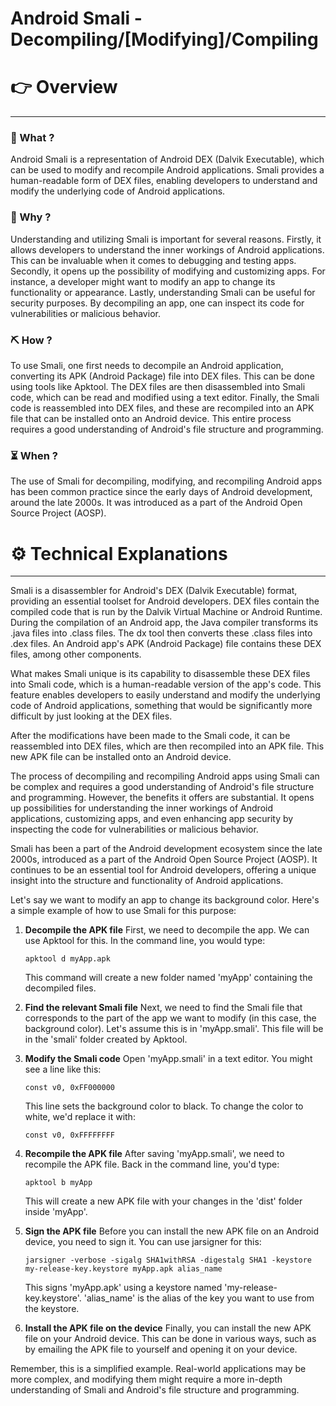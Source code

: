 # Android Smali - Decompiling/[Modifying]/Compiling


# 👉 Overview

---

### 👀 What ?

Android Smali is a representation of Android DEX (Dalvik Executable), which can be used to modify and recompile Android applications. Smali provides a human-readable form of DEX files, enabling developers to understand and modify the underlying code of Android applications.


### 🧐 Why ?

Understanding and utilizing Smali is important for several reasons. Firstly, it allows developers to understand the inner workings of Android applications. This can be invaluable when it comes to debugging and testing apps. Secondly, it opens up the possibility of modifying and customizing apps. For instance, a developer might want to modify an app to change its functionality or appearance. Lastly, understanding Smali can be useful for security purposes. By decompiling an app, one can inspect its code for vulnerabilities or malicious behavior.


### ⛏️ How ?

To use Smali, one first needs to decompile an Android application, converting its APK (Android Package) file into DEX files. This can be done using tools like Apktool. The DEX files are then disassembled into Smali code, which can be read and modified using a text editor. Finally, the Smali code is reassembled into DEX files, and these are recompiled into an APK file that can be installed onto an Android device. This entire process requires a good understanding of Android's file structure and programming.


### ⏳ When ?

The use of Smali for decompiling, modifying, and recompiling Android apps has been common practice since the early days of Android development, around the late 2000s. It was introduced as a part of the Android Open Source Project (AOSP).


# ⚙️ Technical Explanations

---

Smali is a disassembler for Android's DEX (Dalvik Executable) format, providing an essential toolset for Android developers. DEX files contain the compiled code that is run by the Dalvik Virtual Machine or Android Runtime. During the compilation of an Android app, the Java compiler transforms its .java files into .class files. The dx tool then converts these .class files into .dex files. An Android app's APK (Android Package) file contains these DEX files, among other components.

What makes Smali unique is its capability to disassemble these DEX files into Smali code, which is a human-readable version of the app's code. This feature enables developers to easily understand and modify the underlying code of Android applications, something that would be significantly more difficult by just looking at the DEX files.

After the modifications have been made to the Smali code, it can be reassembled into DEX files, which are then recompiled into an APK file. This new APK file can be installed onto an Android device.

The process of decompiling and recompiling Android apps using Smali can be complex and requires a good understanding of Android's file structure and programming. However, the benefits it offers are substantial. It opens up possibilities for understanding the inner workings of Android applications, customizing apps, and even enhancing app security by inspecting the code for vulnerabilities or malicious behavior.

Smali has been a part of the Android development ecosystem since the late 2000s, introduced as a part of the Android Open Source Project (AOSP). It continues to be an essential tool for Android developers, offering a unique insight into the structure and functionality of Android applications.

Let's say we want to modify an app to change its background color. Here's a simple example of how to use Smali for this purpose:

1. **Decompile the APK file**
First, we need to decompile the app. We can use Apktool for this. In the command line, you would type:
    
    ```
    apktool d myApp.apk
    
    ```
    
    This command will create a new folder named 'myApp' containing the decompiled files.
    
2. **Find the relevant Smali file**
Next, we need to find the Smali file that corresponds to the part of the app we want to modify (in this case, the background color). Let's assume this is in 'myApp.smali'. This file will be in the 'smali' folder created by Apktool.
3. **Modify the Smali code**
Open 'myApp.smali' in a text editor. You might see a line like this:
    
    ```
    const v0, 0xFF000000
    
    ```
    
    This line sets the background color to black. To change the color to white, we'd replace it with:
    
    ```
    const v0, 0xFFFFFFFF
    
    ```
    
4. **Recompile the APK file**
After saving 'myApp.smali', we need to recompile the APK file. Back in the command line, you'd type:
    
    ```
    apktool b myApp
    
    ```
    
    This will create a new APK file with your changes in the 'dist' folder inside 'myApp'.
    
5. **Sign the APK file**
Before you can install the new APK file on an Android device, you need to sign it. You can use jarsigner for this:
    
    ```
    jarsigner -verbose -sigalg SHA1withRSA -digestalg SHA1 -keystore my-release-key.keystore myApp.apk alias_name
    
    ```
    
    This signs 'myApp.apk' using a keystore named 'my-release-key.keystore'. 'alias_name' is the alias of the key you want to use from the keystore.
    
6. **Install the APK file on the device**
Finally, you can install the new APK file on your Android device. This can be done in various ways, such as by emailing the APK file to yourself and opening it on your device.

Remember, this is a simplified example. Real-world applications may be more complex, and modifying them might require a more in-depth understanding of Smali and Android's file structure and programming.
